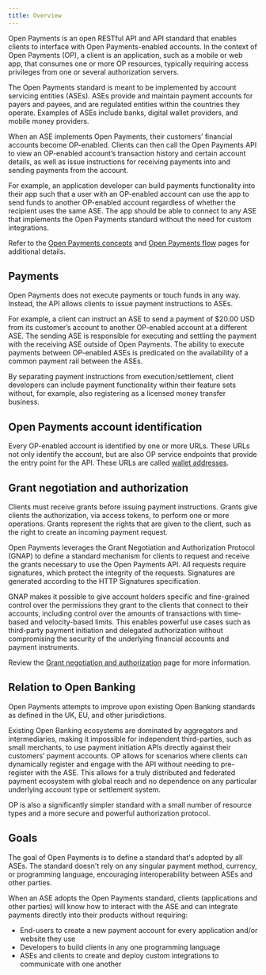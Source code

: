```yaml
---
title: Overview
---
```



Open Payments is an open RESTful API and API standard that enables clients to interface with Open Payments-enabled accounts. In the context of Open Payments (OP), a client is an application, such as a mobile or web app, that consumes one or more OP resources, typically requiring access privileges from one or several authorization servers.

The Open Payments standard is meant to be implemented by account servicing entities (ASEs). ASEs provide and maintain payment accounts for payers and payees, and are regulated entities within the countries they operate. Examples of ASEs include banks, digital wallet providers, and mobile money providers.

When an ASE implements Open Payments, their customers’ financial accounts become OP-enabled. Clients can then call the Open Payments API to view an OP-enabled account’s transaction history and certain account details, as well as issue instructions for receiving payments into and sending payments from the account.

For example, an application developer can build payments functionality into their app such that a user with an OP-enabled account can use the app to send funds to another OP-enabled account regardless of whether the recipient uses the same ASE. The app should be able to connect to any ASE that implements the Open Payments standard without the need for custom integrations.

Refer to the [Open Payments concepts](/introduction/op-concepts) and [Open Payments flow](/introduction/op-flow) pages for additional details.

## Payments

Open Payments does not execute payments or touch funds in any way. Instead, the API allows clients to issue payment instructions to ASEs.

For example, a client can instruct an ASE to send a payment of $20.00 USD from its customer’s account to another OP-enabled account at a different ASE. The sending ASE is responsible for executing and settling the payment with the receiving ASE outside of Open Payments. The ability to execute payments between OP-enabled ASEs is predicated on the availability of a common payment rail between the ASEs.

By separating payment instructions from execution/settlement, client developers can include payment functionality within their feature sets without, for example, also registering as a licensed money transfer business.

## Open Payments account identification

Every OP-enabled account is identified by one or more URLs. These URLs not only identify the account, but are also OP service endpoints that provide the entry point for the API. These URLs are called [wallet addresses](/introduction/wallet-addresses).

## Grant negotiation and authorization

Clients must receive grants before issuing payment instructions. Grants give clients the authorization, via access tokens, to perform one or more operations. Grants represent the rights that are given to the client, such as the right to create an incoming payment request.

Open Payments leverages the <LinkOut href='https://datatracker.ietf.org/doc/html/draft-ietf-gnap-core-protocol'>Grant Negotiation and Authorization Protocol (GNAP)</LinkOut> to define a standard mechanism for clients to request and receive the grants necessary to use the Open Payments API. All requests require signatures, which protect the integrity of the requests. Signatures are generated according to the <LinkOut href='https://datatracker.ietf.org/doc/draft-ietf-httpbis-message-signatures/'>HTTP Signatures specification</LinkOut>.

GNAP makes it possible to give account holders specific and fine-grained control over the permissions they grant to the clients that connect to their accounts, including control over the amounts of transactions with time-based and velocity-based limits. This enables powerful use cases such as third-party payment initiation and delegated authorization without compromising the security of the underlying financial accounts and payment instruments.

Review the [Grant negotiation and authorization](/introduction/grants) page for more information.

## Relation to Open Banking

Open Payments attempts to improve upon existing Open Banking standards as defined in the UK, EU, and other jurisdictions.

Existing Open Banking ecosystems are dominated by aggregators and intermediaries, making it impossible for independent third-parties, such as small merchants, to use payment initiation APIs directly against their customers’ payment accounts. OP allows for scenarios where clients can dynamically register and engage with the API without needing to pre-register with the ASE. This allows for a truly distributed and federated payment ecosystem with global reach and no dependence on any particular underlying account type or settlement system.

OP is also a significantly simpler standard with a small number of resource types and a more secure and powerful authorization protocol.

## Goals

The goal of Open Payments is to define a standard that's adopted by all ASEs. The standard doesn't rely on any singular payment method, currency, or programming language, encouraging interoperability between ASEs and other parties.

When an ASE adopts the Open Payments standard, clients (applications and other parties) will know how to interact with the ASE and can integrate payments directly into their products without requiring:

- End-users to create a new payment account for every application and/or website they use
- Developers to build clients in any one programming language
- ASEs and clients to create and deploy custom integrations to communicate with one another
